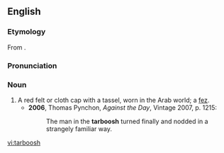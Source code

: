 ==English==

===Etymology===
From {{Arab.}} {{term|طربوس||tr=ʈarbūsh|sc=Arab}}.

===Pronunciation===
{{IPA|/tɑːˈbuːʃ/}}

===Noun===
{{en-noun|es}}

# A red felt or cloth cap with a tassel, worn in the Arab world; a [[fez]].
#* '''2006''', Thomas Pynchon, ''Against the Day'', Vintage 2007, p. 1215:
#*: The man in the '''tarboosh''' turned finally and nodded in a strangely familiar way.

[[vi:tarboosh]]